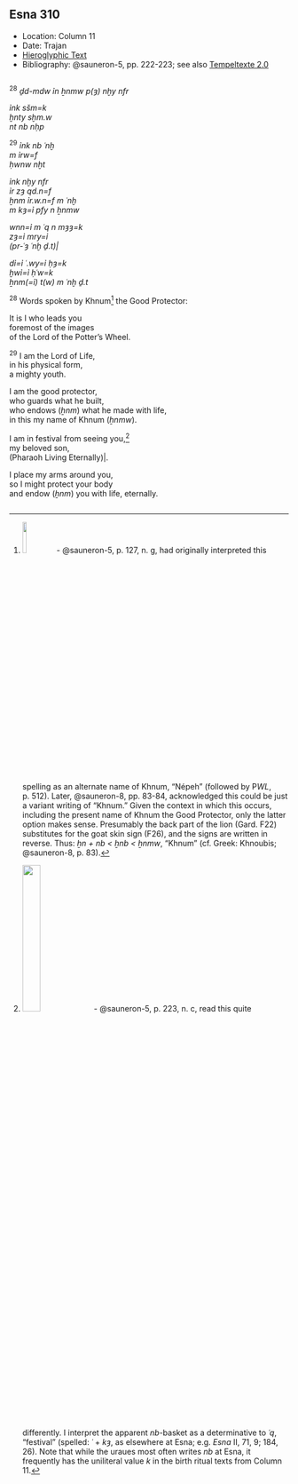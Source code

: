 ## Esna 310 {-}  
  
<style>  
  
  .col2 {  
    columns: 2 320px;         /* number of columns and width in pixels*/  
    -webkit-columns: 2 320px; /* chrome, safari */  
    -moz-columns: 2 320px;    /* firefox */  
    -webkit-column-break-inside: avoid;  
    -page-break-inside: avoid;  
    -break-inside: avoid;  
  }  
  
</style>  

- Location: Column 11
- Date: Trajan 
- [Hieroglyphic Text](https://www.ifao.egnet.net/uploads/publications/enligne/Temples-Esna003.pdf#page=271){target="_blank"}
- Bibliography: @sauneron-5, pp. 222-223; see also [Tempeltexte 2.0](http://www.tempeltexte.uni-tuebingen.de/portal/#/text-detail/1157){target="_blank"}

<div class="col2">  


^28^ *ḏd-mdw ỉn ẖnmw p(ȝ) nḫy nfr  *  
   
*ỉnk sšm=k*   
*ḫnty sḫm.w  *  
*nt nb nḥp  *  
   
^29^ *ỉnk nb ʿnḫ  *  
*m ỉrw=f   *  
*ḥwnw nḫt  *  
    
*ỉnk nḫy nfr  *  
*ỉr zȝ qd.n=f   *  
*ẖnm ỉr.w.n=f m ʿnḫ  *  
*m kȝ=ỉ pfy n ẖnmw  *  
    
*wnn=ỉ m ʿq n mȝȝ=k  *  
*zȝ=ỉ mry=ỉ  *  
*(pr-ʿȝ ʿnḫ ḏ.t)|  *  
    
*dỉ=ỉ ʿ.wy=ỉ ḥȝ=k  *  
*ḫwỉ=ỉ ḥʿw=k  *  
*ẖnm(=ỉ) t(w) m ʿnḫ ḏ.t  *  
   
^28^ Words spoken by Khnum[^fn-310-1] the Good Protector:  
  
It is I who leads you   
foremost of the images  
of the Lord of the Potter's Wheel.  
  
^29^ I am the Lord of Life,  
in his physical form,  
a mighty youth.  
  
I am the good protector,  
who guards what he built,  
who endows (*ẖnm*) what he made with life,  
in this my name of Khnum (*ẖnmw*).  
  
I am in festival from seeing you,[^fn-310-2]  
my beloved son,  
(Pharaoh Living Eternally)|.  
  
I place my arms around you,  
so I might protect your body  
and endow (*ẖnm*) you with life, eternally.

</div>

[^fn-310-1]: ![](./images/310_28.png){width=12%} - @sauneron-5, p. 127, n. g, had originally interpreted this spelling as an alternate name of Khnum, "Népeh" (followed by P*WL*, p. 512). Later, @sauneron-8, pp. 83-84, acknowledged this could be just a variant writing of "Khnum." Given the context in which this occurs, including the present name of Khnum the Good Protector, only the latter option makes sense. Presumably the back part of the lion (Gard. F22) substitutes for the goat skin sign (F26), and the signs are written in reverse. Thus: *ẖn + nb < ẖnb < ẖnmw*, "Khnum" (cf. Greek: Khnoubis; @sauneron-8, p. 83).
[^fn-310-2]: ![](./images/310_29.png){width=26%} - @sauneron-5, p. 223, n. c, read this quite differently. I interpret the apparent *nb*-basket as a determinative to *ʿq*, "festival" (spelled: *ʿ* + *kȝ*, as elsewhere at Esna; e.g. *Esna* II, 71, 9; 184, 26). Note that while the uraues most often writes *nb* at Esna, it frequently has the uniliteral value *k* in the birth ritual texts from Column 11.
